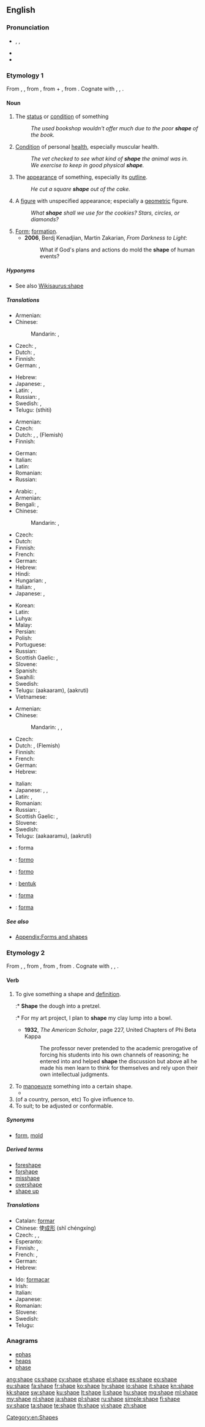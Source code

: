 {{also|in shape}}
==English==

===Pronunciation===
* {{enPR|shāp}}, {{IPA|/ʃeɪp/}}, {{X-SAMPA|/SeIp/}}
* {{audio|en-us-shape.ogg|Audio (US)}}
* {{rhymes|eɪp}}

===Etymology 1===
From {{etyl|enm|en}} {{term|shap|lang=enm}}, {{term|schape|lang=enm}}, from {{etyl|ang|en}} {{term|gesceap|ġesceap|shape, form, created being, creature, creation, dispensation, fate, condition, sex, gender, genitalia|lang=ang}}, from {{etyl|gem-pro|en}} {{recons|ga-|lang=gem-pro}} + {{recons|skapą||shape, nature, condition|lang=gem-pro}}, from {{etyl|ine-pro|en}} {{recons|(s)kÀp-||to split, cut|lang=ine-pro}}. Cognate with {{etyl|dum|-}} {{term|schap||form|lang=dum}}, {{etyl|gmh|-}} {{term|geschaf||creature|lang=gmh}}, {{etyl|is|-}} {{term|skap||state, condition, temper, mood|lang=is}}.

====Noun====
{{en-noun}}

# The [[status]] or [[condition]] of something
#: ''The used bookshop wouldn't offer much due to the poor '''shape''' of the book.''
# [[condition|Condition]] of personal [[health]], especially muscular health.
#: ''The vet checked to see what kind of '''shape''' the animal was in.''
#: ''We exercise to keep in good physical '''shape'''.''
# The [[appearance]] of something, especially its [[outline]].
#: ''He cut a square '''shape''' out of the cake.''
# A [[figure]] with unspecified appearance; especially a [[geometric]] figure.
#: ''What '''shape''' shall we use for the cookies?  Stars, circles, or diamonds?''
# [[form|Form]]; [[formation]].
#* '''2006''', Berdj Kenadjian, Martin Zakarian, ''From Darkness to Light'':
#*: What if God's plans and actions do mold the '''shape''' of human events?

=====Hyponyms=====
* See also [[Wikisaurus:shape]]

=====Translations=====
{{trans-top|status or condition}}
* Armenian: {{t-|hy|վիճակ|tr=vič̣ak}}
* Chinese:
*: Mandarin: {{t|cmn|樣子|sc=Hani}}, {{t|cmn|样子|tr=yàngzi|sc=Hani}}
* Czech: {{t+|cs|stav|m}}, {{t+|cs|forma|f}}
* Dutch: {{t+|nl|staat}}, {{t+|nl|status}}
* Finnish: {{t+|fi|kunto}}
* German: {{t+|de|Zustand|m}}, {{t+|de|Form|f}}
{{trans-mid}}
* Hebrew: {{t+|he|מצב|m|tr=matsáv}}
* Japanese: {{t+|ja|様子|tr=ようす, yōsu}}, {{t-|ja|ようす|tr=yōsu}}
* Latin: {{t+|la|forma}}, {{t-|la|figura}}
* Russian: {{t+|ru|форма|f|tr=fórma|sc=Cyrl}}, {{t+|ru|состояние|n|tr=sostojánije|sc=Cyrl}}
* Swedish: {{t+|sv|form|c}}, {{t+|sv|tillstånd|n}}
* Telugu: {{t+|te|స్థితి}}(sthiti)
{{trans-bottom}}

{{trans-top|condition of personal health, especially muscular health}}
* Armenian: {{t-|hy|վիճակ|tr=vič̣ak}}
* Czech: {{t+|cs|forma|f}}
* Dutch: {{t+|nl|vorm}}, {{t+|nl|conditie}}, {{t+|nl|fysiek}} (Flemish)
* Finnish: {{t+|fi|kunto}}
{{trans-mid}}
* German: {{t+|de|Form|f}}
* Italian: {{t+|it|forma}}
* Latin: {{t+|la|forma}}
* Romanian: {{t+|ro|formă|f}}
* Russian: {{t+|ru|форма|f|tr=fórma|sc=Cyrl}}
{{trans-bottom}}

{{trans-top|appearance or outline}}
* Arabic: {{t-|ar|شكل|m|tr=šakl|sc=Arab}}, {{qualifier|plural}} {{t-|ar|أشكال|m-p|tr=ʾaškāl}}
* Armenian: {{t-|hy|ձեւ|tr=jew}}
* Bengali: {{t-|bn|আকৃতি}}, {{t-|bn|আকার}}
* Chinese:
*: Mandarin: {{t|cmn|形狀|sc=Hani}}, {{t|cmn|形状|tr=xíngzhuàng|sc=Hani}}
* Czech: {{t+|cs|tvar|m}}
* Dutch: {{t+|nl|vorm}}
* Finnish: {{t+|fi|muoto}}
* French: {{t+|fr|forme|f}}
* German: {{t+|de|Form|f}}
* Hebrew: {{t+|he|צורה|f|tr=tsurá}}
* Hindi: {{t-|hi|आकार|m|tr=ākār|sc=Deva}}
* Hungarian: {{t+|hu|alak}}, {{t+|hu|forma}}
* Italian: {{t+|it|forma|f}}, {{t+|it|sagoma}}
* Japanese: {{t+|ja|形|tr=かたち, katachi|sc=Jpan}}, {{t+|ja|型|tr=[[かた]], kata|sc=Jpan}}
{{trans-mid}}
* Korean: {{t+|ko|모양|tr=moyang|sc=Kore}}
* Latin: {{t+|la|forma}}
* Luhya: {{tø|luy|liumbo}}
* Malay: {{t|ms|bentuk}}
* Persian: {{t+|fa|شکل|tr=šakl|sc=fa-Arab}}
* Polish: {{t+|pl|kształt|m}}
* Portuguese: {{t+|pt|forma|f}}
* Russian: {{t+|ru|форма|f|tr=fórma}}
* Scottish Gaelic: {{t-|gd|cumadh|m}}, {{t-|gd|cruth|m}}
* Slovene: {{t+|sl|oblika|f}}
* Spanish: {{t+|es|forma|f}}
* Swahili: {{t+|sw|umbo}}
* Swedish: {{t+|sv|form|c}}
* Telugu: {{t+|te|ఆకారం}}(aakaaram), {{t+|te|ఆకృతి}} (aakruti)
* Vietnamese: {{t+|vi|hình dáng}}
{{trans-bottom}}

{{trans-top|figure}}
* Armenian: {{t-|hy|ձեւ|tr=jew}}
* Chinese:
*: Mandarin: {{t|cmn|形狀|sc=Hani}}, {{t|cmn|形状|tr=xíngzhuàng|sc=Hani}}, {{t|cmn|外形|tr=wàixíng|sc=Hani}}
* Czech: {{t+|cs|tvar|m}}
* Dutch: {{t+|nl|vorm}},  {{t+|nl|fysiek}} (Flemish)
* Finnish: {{t+|fi|muoto}}
* French: {{t+|fr|forme|f}}
* German: {{t+|de|Form|f}}
* Hebrew: {{t+|he|צורה|f|tr=tsurá}}
{{trans-mid}}
* Italian: {{t+|it|forma|f}}
* Japanese: {{t+|ja|形|tr=かたち, katachi|sc=Jpan}}, {{t+|ja|形状|tr=けいじょう, keijō|sc=Jpan}}, {{t+|ja|形態|tr=けいたい, keitai|sc=Jpan}}
* Latin: {{t-|la|figura}}, {{t+|la|forma}}
* Romanian: {{t+|ro|formă|f}}
* Russian: {{t+|ru|форма|f|tr=fórma|sc=Cyrl}}, {{t+|ru|фигура|f|tr=figúra|sc=Cyrl}}
* Scottish Gaelic: {{t-|gd|cumadh|m}}, {{t-|gd|cruth|m}}
* Slovene: {{t+|sl|oblika|f}}
* Swedish: {{t+|sv|form|c}}
* Telugu: {{t+|te|ఆకారము}}(aakaaramu), {{t+|te|ఆకృతి}}(aakruti)
{{trans-bottom}}

{{checktrans-top}}
* {{ttbc|ca}}: forma
* {{ttbc|eo}}: [[formo]]
* {{ttbc|io}}: [[formo]]
* {{ttbc|id}}: [[bentuk]]
* {{ttbc|it}}: [[forma]]
* {{ttbc|es}}: [[forma]] {{f}}
{{trans-bottom}}

=====See also=====
* [[Appendix:Forms and shapes]]

===Etymology 2===
From {{etyl|enm|en}} {{term|shapen|lang=enm}}, {{term|schapen|lang=enm}}, from {{etyl|ang|en}} {{term|scieppan||to shape, form, make, create, assign, arrange, destine, order, adjudge|lang=ang}}, from {{etyl|gem-pro|en}} {{recons|skapjaną||to create|lang=gem-pro}}, from {{etyl|ine-pro|en}} {{recons|(s)kÀp-||to split, divide|lang=ine-pro}}. Cognate with {{etyl|nl|-}} {{term|scheppen|lang=nl}}, {{etyl|de|-}} {{term|schaffen|lang=de}}, {{etyl|sv|-}} {{term|skapa||to create, make|lang=sv}}.

====Verb====
{{en-verb|shapes|shaping|'''[[shaped]]''' or (''obsolete'') '''[[shope]]'''|'''[[shaped]]''' or '''[[shapen]]'''}}

# {{context|transitive|lang=en}} To give something a shape and [[definition]].
#:* '''Shape''' the dough into a pretzel.
#:* For my art project, I plan to '''shape''' my clay lump into a bowl.
#* '''1932''', ''The American Scholar'', page 227, United Chapters of Phi Beta Kappa
#*: The professor never pretended to the academic prerogative of forcing his students into his own channels of reasoning; he entered into and helped '''shape''' the discussion but above all he made his men learn to think for themselves and rely upon their own intellectual judgments.
# To [[manoeuvre]] something into a certain shape.
#* {{quote-news
|year=2010
|date=December 29
|author=Mark Vesty
|title=Wigan 2 - 2 Arsenal
|work=BBC
|url=http://news.bbc.co.uk/sport1/hi/football/eng_prem/9322845.stm
|page=
|passage=Bendtner's goal-bound shot was well saved by goalkeeper Ali Al Habsi but fell to Arsahvin on the edge of the area and the Russian swivelled, '''shaped''' his body and angled a sumptuous volley into the corner. }}
# (of a country, person, etc) To give influence to.
# To suit; to be adjusted or conformable.
#: {{rfquotek|Shakespeare}}

=====Synonyms=====
* {{sense|give shape}} [[form]], [[mold]]

=====Derived terms=====
* [[foreshape]]
* [[forshape]]
* [[misshape]]
* [[overshape]]
* [[shape up]]
<!--derived from "shape up": * [[shape up or ship out]]-->

=====Translations=====
{{trans-top|to give something a [[shape]]}}
* Catalan: [[formar]]
* Chinese: 使[[成形]] (shǐ chéngxíng)
* Czech: {{t-|cs|utvářet}}, {{t-|cs|formovat}}, {{t-|cs|tvarovat}}
* Esperanto: {{t-|eo|formi}}
* Finnish: {{t+|fi|muotoilla}}, {{t-|fi|muovata}}
* French: {{t-|fr|donner une forme}},  {{t+|fr|former}}
* German: {{t+|de|formen}}
* Hebrew: {{t-|he|עיצב|tr=itsév}}
{{trans-mid}}
* Ido: [[formacar]]
* Irish: {{t-|ga|cum}}
* Italian: {{t+|it|modellare}}
* Japanese: {{t-|ja|形作る|tr=katachizukeru}}
* Romanian: {{t+|ro|formă|f}}
* Slovene: {{t-|sl|oblikovati}}
* Swedish: {{t+|sv|forma}}
* Telugu: {{t-|te|రూపుదిద్దు|tr=rupudiddu|sc=Telu}}
{{trans-bottom}}

===Anagrams===
* [[ephas#English|ephas]]
* [[heaps#English|heaps]]
* [[phase#English|phase]]

[[Category:en:Shapes]]

[[ang:shape]]
[[cs:shape]]
[[cy:shape]]
[[et:shape]]
[[el:shape]]
[[es:shape]]
[[eo:shape]]
[[eu:shape]]
[[fa:shape]]
[[fr:shape]]
[[ko:shape]]
[[hy:shape]]
[[io:shape]]
[[it:shape]]
[[kn:shape]]
[[kk:shape]]
[[sw:shape]]
[[ku:shape]]
[[lt:shape]]
[[li:shape]]
[[hu:shape]]
[[mg:shape]]
[[ml:shape]]
[[my:shape]]
[[nl:shape]]
[[ja:shape]]
[[pl:shape]]
[[ru:shape]]
[[simple:shape]]
[[fi:shape]]
[[sv:shape]]
[[ta:shape]]
[[te:shape]]
[[th:shape]]
[[vi:shape]]
[[zh:shape]]